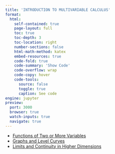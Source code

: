 ```yaml
---
title: 'INTRODUCTION TO MULTIVARIABLE CALCULUS'
format:
  html:
    self-contained: true
    page-layout: full
    toc: true
    toc-depth: 3
    toc-location: right
    number-sections: false
    html-math-method: katex
    embed-resources: true
    code-fold: true
    code-summary: 'Show Code'
    code-overflow: wrap
    code-copy: hover
    code-tools:
      source: false
      toggle: true
      caption: See code
engine: jupyter
preview:
  port: 3000
  browser: true
  watch-inputs: true
  navigate: true
---
```


- [Functions of Two or More Variables](./functions-of-two-or-more-variables.html)
- [Graphs and Level Curves](./graphs-and-level-curves.html)
- [Limits and Continuity in Higher Dimensions](./limits-and-continuity-in-higher-dimensions.html)
